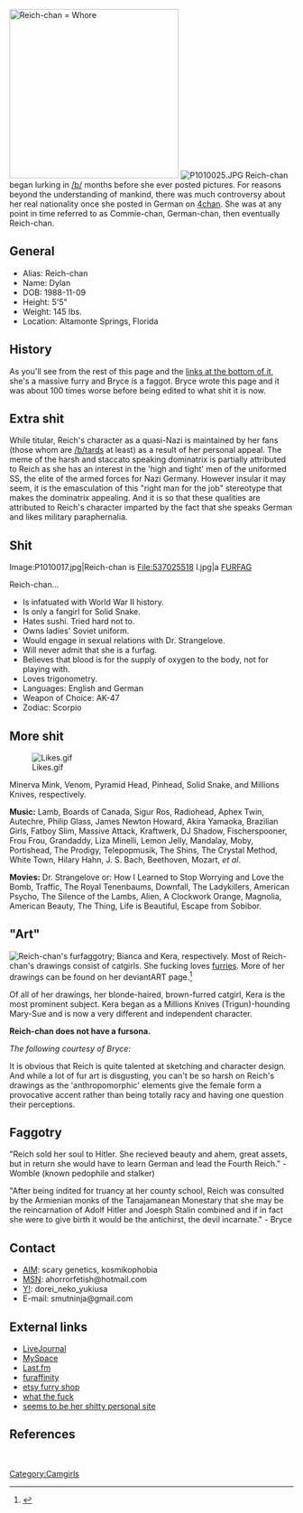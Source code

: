 [[Image:P1010006 edited.JPG|thumb|300px|Reich-chan = Whore]]
[[Image:P1010025.JPG|thumb]]
Reich-chan began lurking in [[/b/]] months before she ever posted pictures. For reasons beyond the understanding of mankind, there was much controversy about her real nationality once she posted in German on [[4chan]]. She was at any point in time referred to as Commie-chan, German-chan, then eventually Reich-chan.

== General ==
* Alias: Reich-chan
* Name: Dylan
* DOB: 1988-11-09
* Height: 5'5"
* Weight: 145 lbs.
* Location: Altamonte Springs, Florida

== History ==
As you'll see from the rest of this page and the [[#External links|links at the bottom of it]], she's a massive furry and Bryce is a faggot. Bryce wrote this page and it was about 100 times worse before being edited to what shit it is now.

== Extra shit ==
While titular, Reich's character as a quasi-Nazi is maintained by her fans (those whom are [[/b/]]tards at least) as a result of her personal appeal. The meme of the harsh and staccato speaking dominatrix is partially attributed to Reich as she has an interest in the 'high and tight' men of the uniformed SS, the elite of the armed forces for Nazi Germany. However insular it may seem, it is the emasculation of this "right man for the job" stereotype that makes the dominatrix appealing. And it is so that these qualities are attributed to Reich's character imparted by the fact that she speaks German and likes military paraphernalia. 

== Shit ==
<gallery style="float:right;">
Image:P1010017.jpg|Reich-chan is
File:537025518 l.jpg|a [[FURFAG]]
</gallery>
; Reich-chan...
* Is infatuated with World War II history.
* Is only a fangirl for Solid Snake.
* Hates sushi. Tried hard not to.
* Owns ladies' Soviet uniform.
* Would engage in sexual relations with Dr. Strangelove.
* Will never admit that she is a furfag.
* Believes that blood is for the supply of oxygen to the body, not for playing with.
* Loves trigonometry.
* Languages: English and German
* Weapon of Choice: AK-47
* Zodiac: Scorpio

== More shit ==
[[Image:Likes.gif]]

Minerva Mink, Venom, Pyramid Head, Pinhead, Solid Snake, and Millions Knives, respectively.

'''Music:''' Lamb, Boards of Canada, Sigur Ros, Radiohead, Aphex Twin, Autechre, Philip Glass, James Newton Howard, Akira Yamaoka, Brazilian Girls, Fatboy Slim, Massive Attack, Kraftwerk, DJ Shadow, Fischerspooner, Frou Frou, Grandaddy, Liza Minelli, Lemon Jelly, Mandalay, Moby, Portishead, The Prodigy, Telepopmusik, The Shins, The Crystal Method, White Town, Hilary Hahn, J. S. Bach, Beethoven, Mozart, ''et al''.

'''Movies:''' Dr. Strangelove or: How I Learned to Stop Worrying and Love the Bomb, Traffic, The Royal Tenenbaums, Downfall, The Ladykillers, American Psycho, The Silence of the Lambs, Alien, A Clockwork Orange, Magnolia, American Beauty, The Thing, Life is Beautiful, Escape from Sobibor.

== "Art" ==
[[Image:Kerabianca.jpg|thumb|Reich-chan's furfaggotry; Bianca and Kera, respectively.]]
Most of Reich-chan's drawings consist of catgirls. She fucking loves [[furries]]. More of her drawings can be found on her deviantART page.<ref>{{cite web |url=http://t3h-dyl4n.deviantart.com/ |title=t3h-dyl4n |publisher=deviantART}}</ref>

Of all of her drawings, her blonde-haired, brown-furred catgirl, Kera is the most prominent subject. Kera began as a Millions Knives (Trigun)-hounding Mary-Sue and is now a very different and independent character.

'''Reich-chan does not have a fursona.'''

''The following courtesy of Bryce:''

It is obvious that Reich is quite talented at sketching and character design. And while a lot of fur art is disgusting, you can't be so harsh on Reich's drawings as the 'anthropomorphic' elements give the female form a provocative accent rather than being totally racy and having one question their perceptions. 

== Faggotry ==
"Reich sold her soul to Hitler. She recieved beauty and ahem, great assets, but in return she would have to learn German and lead the Fourth Reich." - Womble (known pedophile and stalker)

"After being indited for truancy at her county school, Reich was consulted by the Armienian monks of the Tanajamanean Monestary that she may be the reincarnation of Adolf Hitler and Joesph Stalin combined and if in fact she were to give birth it would be the antichirst, the devil incarnate." - Bryce

== Contact ==
* [[AIM]]: scary genetics, kosmikophobia
* [[MSN]]: ahorrorfetish@hotmail.com
* [[Y!]]: dorei_neko_yukiusa
* E-mail: smutninja@gmail.com

== External links ==
* [http://geneticist.livejournal.com LiveJournal]
* [http://www.myspace.com/kosmikophobia MySpace]
* [http://www.last.fm/user/scarygenetics Last.fm]
* [http://www.furaffinity.net/user/kosmikophobia/ furaffinity]
* [http://www.etsy.com/shop.php?user_id=5637862 etsy furry shop]
* [http://thecave.rabbitrebellion.net/ what the fuck]
* [http://rabbitrebellion.net/ seems to be her shitty personal site]

== References ==
<references />

<br clear="all" />
{{DickteaseWhores}}

[[Category:Camgirls]]
